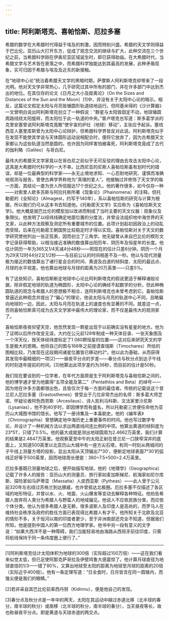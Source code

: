 ```yaml
---
---
---
```

title: 阿利斯塔克、喜帕恰斯、厄拉多塞
---




希腊的数学在大希腊时代得益于埃及的刺激，因而特别兴盛。希腊的天文学则得益于巴比伦。亚历山大打开东方，促成了观念交流的继续与扩大，此种交流在三个世纪之前，当希腊科学刚在伊奥尼亚区域诞生时，即已获得助益。在大希腊时代，当希腊文学与艺术皆在衰落之中，而希腊科学独能达到其最高的发展，此种矛盾现象，实可归因于希腊与埃及及近东的新接触。

在“地球中心论”统治着希腊天文学的黑暗时期，萨摩斯人阿利斯塔克却带来了一段光明。他对天文学非常热心，几乎研究过其中所有的部门，并在许多部门中达到杰出的地位。在其仅存的论文《日月之大小及距离论》（On the Sizes and Distances of the Sun and the Moon）[1]中，并没有关于太阳中心论的暗示。相反，这篇论文假定太阳与月亮皆循圆形轨道绕地运行。但阿基米得的《沙计算器》一文曾明白说出阿利斯塔克创立了一种假说：“群星与太阳皆固定不动，地球循圆周路线绕太阳旋转，而太阳位于此一轨道的中央。”普卢塔克也写道：斯多葛学派的克里安塞曾说阿利斯塔克竟敢“使宇宙的炉灶（地球）移动”，主张应予起诉。塞琉西亚人塞里库斯曾为太阳中心论辩护，但希腊科学界皆反对此说。阿利斯塔克似乎在发现不能使其学说与天体圆形运动说相配合时，便将它放弃了，因为古希腊天文家都认为这些轨道当然是圆的。也许因为同样害怕被毒死，阿利斯塔克竟成了古代的伽利略（Galileo）与哥白尼。

最伟大的希腊天文学家竟以在哥白尼之前似乎无可反驳的理由去攻击太阳中心论，这真是大希腊时代科学的一大不幸。比西尼亚的尼斯人喜帕恰斯虽有划时代的错误，却是一位最典型的科学家——永无止境地求知、一心忍耐地研究、谨慎而准确地观测与报告，曾使古典学界称他为“真理的爱人”。他接触过并修饰了天文学的每一方面，其结论一直为世人所信服达17个世纪之久。他的著作很多，如今仅存一种——对索里人欧多苏斯与阿拉托斯所著《现象论》（Phainomena）的注释。但托勒密的《全知论》（Almagest，约写于140年），系以喜帕恰斯的研究与计算为根据，所以我们仍可从这本书去知道他。《托勒密天文学》实应称为《喜帕恰斯天文学》。他大概是就巴比伦的模型加以改进而制成了当时主要的天文仪器：观象仪及象限仪。他发明了以经纬线确定地面位置的分度法，并曾设法组织地中海世界的天文家，以此种方法观察及测定所有重要城市的位置。此项计划起初因政治上的动乱而受阻，后来在托勒密王朝国势比较稳定时才得以实现。喜帕恰斯对关于天文的数学研究使他列出一张正弦表，因而创立了三角学。他无疑曾从来自巴比伦的楔形文字记录获得帮助，以相当接近准确的数值算出阳历年、阴历年及恒星年的长度。他估计阴历一年为365又1/4天减4分48秒——照现在的估计只差6分钟。阴历一个月为29天12时44分2又1/2秒——与目前公认的时间相差不及一秒。他以与现代测量极为接近的数值算出了诸行星会合的时间、黄道及白道的倾斜度、太阳的最远点、月球的水平视差。他也算出地球与月球的距离为20万英里——只差5%。

有了这些知识，喜帕恰斯断定地球中心论比阿利斯塔克的假说更适于解释诸般论据，除非假定地球的轨道为椭圆形，太阳中心论的确经不起数学的分析。但此种椭圆轨道的观念与希腊人的思想极不相合，连阿利斯塔克也未曾考虑到它。喜帕恰斯曾逼近此种观念并提出了“偏心”的理论，他说太阳与月亮的轨道中心不同，且略偏向地球的一边，因此，太阳与月亮在轨道上的速度也有显著的不同。就差这一点，否则喜帕恰斯真可成为古天文学家中最伟大的理论家，而不仅是最伟大的观测家了。

喜帕恰斯夜夜仰望天空，他忽然发现一颗星出现于以前确实没有星星的地方。他为了证明以后所作改变无误，大约在公元前129年制成一种天体目录、一张天象图及一个浑天仪，按天体经纬度标定了1 080颗恒星的位置——这对后来研究天文的学生是极大的恩赐。他将自己的图与166年之前提谟查瑞斯（Timochares）所绘的图相比较，乃发现在这段期间诸星位置皆已移动约2°。他以此为基础，从而获得其发现中最精细的一项[2]——昼夜平分点的岁差——春分点与秋分点到达子午线的时刻逐年提前的时间。[3]他算出此项岁差约为36秒，而目前的估计是50秒。

我们现在要谈到的一位学者，在年代方面原是生于阿利斯塔克与喜帕恰斯之间的，他的博学通才曾为他赢得“五项全能及第二”（Pentathlos and Beta）的绰号——因为他在许多方面都很出色，且皆仅次于每一方面的最佳者。传统的记载说这个昔兰尼人厄拉多塞（Erastosthenes）曾受业于几位非常杰出的名师：斯多葛大师芝诺、怀疑论者阿色西劳斯（Arcesilaus）、诗人凯利马科斯、文法家里沙尼斯（Lysanias），他不到40岁时，即因博学而有盛名，所以托勒密三世便任命他为亚历山大城图书馆的馆长。他写了一册诗集及一本喜剧史。他的《编年表》（Chronographia）曾想确定地中海历史上重要事件的时间。他也写过数学专论，并设计了一种机械方法以求出两直线间连比例的中项。他算出黄道的倾斜度为23°51′，只错了0.5%。他的最大成就是测出地球圆周为2.4662万英里，我们计算的结果是2.4847万英里。他观察夏至中午的太阳正射在昔兰尼一口狭窄深井的底面上，又知道500英里以北亚历山大城中有一座方尖石塔，有同一时刻从两城间的子午线上测量方塔的投影，显出太阳从天顶偏出7°30′，便断定地球表面7°30′的弧线正好等于500英里，因而地球周长便是：360÷7.5×500=2.4万英里。

厄拉多塞既已测量地球之后，便开始描写地球。他的《地理学》（Geographica）记载了许多人的报告：亚历山大的测量员、旅行家如麦加斯梯尼、航海家如尼尔库斯、探险家如马萨蒂亚（Massatia）人皮西亚斯（Pytheas）——此人曾于公元前320年左右绕过苏格兰到达挪威，也许曾抵达北极圈。厄拉多塞不仅描述了各区域的地形特征，并曾以水、火、地震、火山爆发等变动去解释各种特征。他劝告希腊人放弃将人类分为希腊人与野蛮人的地域偏见。他说人不应依民族分类，而应依个体分类。他认为很多希腊人是无赖，很多波斯人及印度人是高尚的，而罗马人在维持社会秩序及政府的胜任方面已表现得比希腊人有才干。他所知关于北欧及北亚的情形不多，关于恒河以南的印度者更少，至于非洲南部还完全不知道，但据我们所知，他是提到中国人的第一位西方地理学家。他书中另一段有意义的文字说：“如果大西洋不是一种障碍，我们当能轻易地由海路从西班牙前往印度，只需将航线保持于同一条纬度圈上便行了。”



* * *



[1]阿利斯塔克估计太阳体积为地球的300倍（实际超过100万倍）——这在我们看来似觉太低，但已足使阿那克萨哥拉及伊壁鸠鲁大感震惊了。他计算月球直径为地球直径的1/3——错了80%，又算出地球至太阳的距离为地球至月球的距离的20倍（实际近乎400倍）。他有一条定理写道：“日全食时，日月皆含在同一圆锥内，而锥尖便是我们的眼睛。”

[2]若非采自其巴比伦前辈西丹努（Kidinnu），便是他自己的发现。

[3]春分点及秋分点是一年中的两天，太阳在其运动中越过赤道北移（北半球的春分，南半球的秋分）或南移（北半球的秋分，南半球的春分），当天昼夜等长，故也称昼夜平分点。即是黄道与天球赤道的两交点。